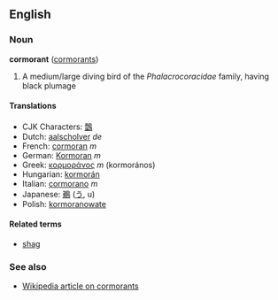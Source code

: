 ==English==
===Noun===
'''cormorant''' ([[cormorants]])

# A medium/large diving bird of the ''Phalacrocoracidae'' family, having black plumage

====Translations====
*CJK Characters: [[鷧]]
*Dutch: [[aalscholver]] ''de''
*French: [[cormoran]] ''m''
*German: [[Kormoran]] ''m''
*Greek: [[κορμοράνος]] ''m'' (kormor&aacute;nos)
*Hungarian: [[kormorán]]
*Italian: [[cormorano]] ''m''
*Japanese: [[鵜]] ([[う]], u)
*Polish: [[kormoranowate]]

====Related terms====
*[[shag]]

===See also===
*[[w:Cormorant|Wikipedia article on cormorants]]